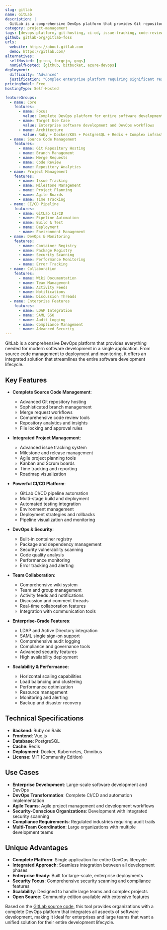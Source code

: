```yaml
---
slug: gitlab
name: GitLab
description: |
  GitLab is a comprehensive DevOps platform that provides Git repository management, code reviews, issue tracking, activity feeds, wikis, and integrated CI/CD pipelines. As a complete software development lifecycle tool, it enables teams to collaborate effectively from planning to monitoring.
category: project-management
tags: [devops-platform, git-hosting, ci-cd, issue-tracking, code-review]
github: gitlab-org/gitlab-foss
urls:
  website: https://about.gitlab.com
  demo: https://gitlab.com/
alternatives:
  selfHosted: [gitea, forgejo, gogs]
  nonSelfHosted: [github, bitbucket, azure-devops]
deployment:
  difficulty: "Advanced"
  justification: "Complex enterprise platform requiring significant resources and configuration. Multiple deployment options but requires careful planning."
pricingModel: Free
hostingType: Self-Hosted

featureGroups:
  - name: Core
    features:
      - name: Focus
        value: Complete DevOps platform for entire software development lifecycle
      - name: Target Use Case
        value: Enterprise software development and DevOps workflows
      - name: Architecture
        value: Ruby + Docker/K8S + PostgreSQL + Redis + Complex infrastructure
  - name: Source Code Management
    features:
      - name: Git Repository Hosting
      - name: Branch Management
      - name: Merge Requests
      - name: Code Review
      - name: Repository Analytics
  - name: Project Management
    features:
      - name: Issue Tracking
      - name: Milestone Management
      - name: Project Planning
      - name: Agile Boards
      - name: Time Tracking
  - name: CI/CD Pipeline
    features:
      - name: GitLab CI/CD
      - name: Pipeline Automation
      - name: Build & Test
      - name: Deployment
      - name: Environment Management
  - name: DevOps & Monitoring
    features:
      - name: Container Registry
      - name: Package Registry
      - name: Security Scanning
      - name: Performance Monitoring
      - name: Error Tracking
  - name: Collaboration
    features:
      - name: Wiki Documentation
      - name: Team Management
      - name: Activity Feeds
      - name: Notifications
      - name: Discussion Threads
  - name: Enterprise Features
    features:
      - name: LDAP Integration
      - name: SAML SSO
      - name: Audit Logging
      - name: Compliance Management
      - name: Advanced Security
---
```


GitLab is a comprehensive DevOps platform that provides everything needed for modern software development in a single application. From source code management to deployment and monitoring, it offers an integrated solution that streamlines the entire software development lifecycle.

## Key Features

- **Complete Source Code Management**:

  - Advanced Git repository hosting
  - Sophisticated branch management
  - Merge request workflows
  - Comprehensive code review tools
  - Repository analytics and insights
  - File locking and approval rules

- **Integrated Project Management**:

  - Advanced issue tracking system
  - Milestone and release management
  - Agile project planning tools
  - Kanban and Scrum boards
  - Time tracking and reporting
  - Roadmap visualization

- **Powerful CI/CD Platform**:

  - GitLab CI/CD pipeline automation
  - Multi-stage build and deployment
  - Automated testing integration
  - Environment management
  - Deployment strategies and rollbacks
  - Pipeline visualization and monitoring

- **DevOps & Security**:

  - Built-in container registry
  - Package and dependency management
  - Security vulnerability scanning
  - Code quality analysis
  - Performance monitoring
  - Error tracking and alerting

- **Team Collaboration**:

  - Comprehensive wiki system
  - Team and group management
  - Activity feeds and notifications
  - Discussion and comment threads
  - Real-time collaboration features
  - Integration with communication tools

- **Enterprise-Grade Features**:

  - LDAP and Active Directory integration
  - SAML single sign-on support
  - Comprehensive audit logging
  - Compliance and governance tools
  - Advanced security features
  - High availability deployment

- **Scalability & Performance**:
  - Horizontal scaling capabilities
  - Load balancing and clustering
  - Performance optimization
  - Resource management
  - Monitoring and alerting
  - Backup and disaster recovery

## Technical Specifications

- **Backend**: Ruby on Rails
- **Frontend**: Vue.js
- **Database**: PostgreSQL
- **Cache**: Redis
- **Deployment**: Docker, Kubernetes, Omnibus
- **License**: MIT (Community Edition)

## Use Cases

- **Enterprise Development**: Large-scale software development and DevOps
- **DevOps Transformation**: Complete CI/CD and automation implementation
- **Agile Teams**: Agile project management and development workflows
- **Security-Conscious Organizations**: Development with integrated security scanning
- **Compliance Requirements**: Regulated industries requiring audit trails
- **Multi-Team Coordination**: Large organizations with multiple development teams

## Unique Advantages

- **Complete Platform**: Single application for entire DevOps lifecycle
- **Integrated Approach**: Seamless integration between all development phases
- **Enterprise Ready**: Built for large-scale, enterprise deployments
- **Security Focus**: Comprehensive security scanning and compliance features
- **Scalability**: Designed to handle large teams and complex projects
- **Open Source**: Community edition available with extensive features

Based on the [GitLab source code](https://gitlab.com/gitlab-org/gitlab-foss), this tool provides organizations with a complete DevOps platform that integrates all aspects of software development, making it ideal for enterprises and large teams that want a unified solution for their entire development lifecycle.
